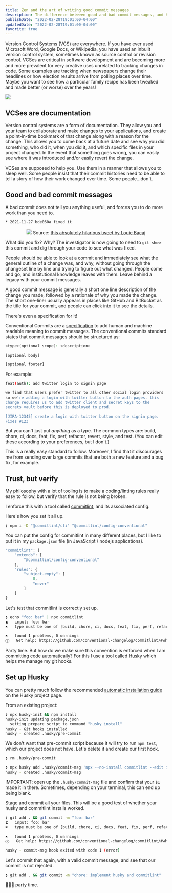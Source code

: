 ```yaml
---
title: Zen and the art of writing good commit messages
description: The difference between good and bad commit messages, and how to enforce the structure with commitlint and Husky git hooks.
publishDate: "2022-02-28T19:01:00-04:00"
updatedDate: "2022-02-28T19:01:00-04:00"
favorite: true
---
```


Version Control Systems (VCS) are everywhere. If you have ever used Microsoft Word, Google Docs, or Wikipedia, you have used an inbuilt version control system, sometimes known as source control or revision control. VCSes are critical in software development and are becoming more and more prevalent for very creative uses unrelated to tracking changes in code. Some examples are tracking when newspapers change their headlines or how election results arrive from polling places over time. Maybe you want to see how a particular family recipe has been tweaked and made better (or worse) over the years!

<img src="/static/img/the-art-of-writing-good-commit-messages/recipe-commit-log.png" />

## VCSes are documentation

Version control systems are a form of documentation. They allow you and your team to collaborate and make changes to your applications, and create a point-in-time bookmark of that change along with a reason for the change. This allows you to come back at a future date and see why you did something, who did it, when you did it, and which specific files in your project changed. In the event that something goes wrong, you can easily see where it was introduced and/or easily revert the change.

VCSes are supposed to help you. Use them in a manner that allows you to sleep well. Some people insist that their commit histories need to be able to tell a story of how their work changed over time. Some people...don't.

## Good and bad commit messages

A bad commit does not tell you anything useful, and forces you to do more work than you need to.

```bash
* 2021-11-27 bde060a fixed it
```

<center className="text-sm">
  <img
    src="/static/img/the-art-of-writing-good-commit-messages/fixed-it-meme.jpg"
    className="mx-auto"
  />
  Source: <a href="https://twitter.com/LBacaj/status/1498419192147726337?s=20&t=VQOaNkVAmDeMbzoB8qBwVA">this absolutely hilarious tweet by Louie Bacaj</a>
</center>

What did you fix? Why? The investigator is now going to need to `git show` this commit and dig through your code to see what was fixed.

People should be able to look at a commit and immediately see what the general outline of a change was, and why, without going through the changeset line by line and trying to figure out what changed. People come and go, and institutional knowledge leaves with them. Leave behind a legacy with your commit messages.

A good commit message is generally a short one line description of the change you made, followed by a rationale of why you made the change. The short one-liner usually appears in places like GitHub and BitBucket as the title for your commit, and people can click into it to see the details.

There's even a specification for it!

Conventional Commits are a [specification](https://www.conventionalcommits.org/) to add human and machine readable meaning to commit messages. The conventional commits standard states that commit messages should be structured as:

```bash
<type>(optional scope): <description>

[optional body]

[optional footer]
```

For example:

```bash
feat(auth): add twitter login to signin page

we find that users prefer twitter to all other social login providers
so we're adding a login with twitter button to the auth pages. this
change requires us to add twitter client and secret keys to the
secrets vault before this is deployed to prod.

[JIRA-12345] create a login with twitter button on the signin page.
Fixes #123
```

But you can't just put _anything_ as a type. The common types are: build, chore, ci, docs, feat, fix, perf, refactor, revert, style, and test. (You can edit these according to your preferences, but I don't.)

This is a really easy standard to follow. Moreover, I find that it discourages me from sending over large commits that are both a new feature and a bug fix, for example.

## Trust, but verify

My philosophy with a lot of tooling is to make a coding/linting rules really easy to follow, but verify that the rule is not being broken.

I enforce this with a tool called [commitlint](https://github.com/conventional-changelog/commitlint), and its associated config.

Here's how you set it all up.

```bash
❯ npm i -D "@commitlint/cli" "@commitlint/config-conventional"
```

You can put the config for commitlint in many different places, but I like to put it in my `package.json` file (in JavaScript / nodejs applications).

```js filename="package.json"
"commitlint": {
    "extends": [
        "@commitlint/config-conventional"
    ],
    "rules": {
        "subject-empty": [
            0,
            "never"
        ]
    }
}
```

Let's test that commitlint is correctly set up.

```bash
❯ echo "foo: bar" | npx commitlint
⧗   input: foo: bar
✖   type must be one of [build, chore, ci, docs, feat, fix, perf, refactor, revert, style, test] [type-enum]

✖   found 1 problems, 0 warnings
ⓘ   Get help: https://github.com/conventional-changelog/commitlint/#what-is-commitlint
```

Party time. But how do we make sure this convention is enforced when I am committing code automatically? For this I use a tool called [Husky](https://typicode.github.io/husky/#/) which helps me manage my git hooks.

## Set up Husky

You can pretty much follow the recommended [automatic installation guide](https://typicode.github.io/husky/#/?id=automatic-recommended) on the Husky project page.

From an existing project:

```bash
❯ npx husky-init && npm install
husky-init updating package.json
  setting prepare script to command "husky install"
husky - Git hooks installed
husky - created .husky/pre-commit
```

We don't want that pre-commit script because it will try to run `npm test`, which our project does not have. Let's delete it and create our first hook.

```bash
❯ rm .husky/pre-commit

❯ npx husky add .husky/commit-msg 'npx --no-install commitlint --edit $1'
husky - created .husky/commit-msg
```

IMPORTANT: open up the `.husky/commit-msg` file and confirm that your `$1` made it in there. Sometimes, depending on your terminal, this can end up being blank.

Stage and commit all your files. This will be a good test of whether your husky and commitlint installs worked.

```bash
❯ git add . && git commit -m "foo: bar"
⧗   input: foo: bar
✖   type must be one of [build, chore, ci, docs, feat, fix, perf, refactor, revert, style, test] [type-enum]

✖   found 1 problems, 0 warnings
ⓘ   Get help: https://github.com/conventional-changelog/commitlint/#what-is-commitlint

husky - commit-msg hook exited with code 1 (error)
```

Let's commit that again, with a valid commit message, and see that our commit is not rejected.

```bash
❯ git add . && git commit -m "chore: implement husky and commitlint"
```

🥳🥳🥳 party time.
